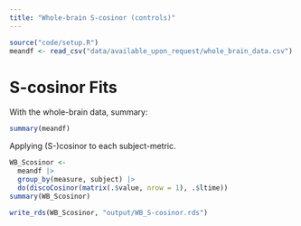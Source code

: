 ```yaml
---
title: "Whole-brain S-cosinor (controls)"
---
```


```r
source("code/setup.R")
meandf <- read_csv("data/available_upon_request/whole_brain_data.csv") |> filter(dx == 0)
```

# S-cosinor Fits

With the whole-brain data, summary:

```r
summary(meandf)
```

Applying (S-)cosinor to each subject-metric.

```r
WB_Scosinor <-
  meandf |>
  group_by(measure, subject) |>
  do(discoCosinor(matrix(.$value, nrow = 1), .$ltime))
summary(WB_Scosinor)

write_rds(WB_Scosinor, "output/WB_S-cosinor.rds")
```



